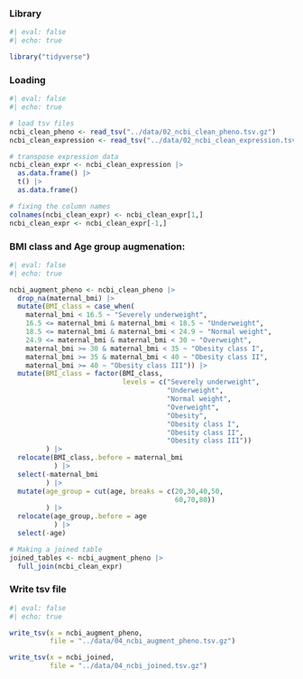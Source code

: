 ### Library

```r
#| eval: false
#| echo: true

library("tidyverse")
```
### Loading
```r
#| eval: false
#| echo: true

# load tsv files
ncbi_clean_pheno <- read_tsv("../data/02_ncbi_clean_pheno.tsv.gz")
ncbi_clean_expression <- read_tsv("../data/02_ncbi_clean_expression.tsv.gz")
```

```r
# transpose expression data
ncbi_clean_expr <- ncbi_clean_expression |>
  as.data.frame() |>
  t() |>
  as.data.frame()

# fixing the column names
colnames(ncbi_clean_expr) <- ncbi_clean_expr[1,]
ncbi_clean_expr <- ncbi_clean_expr[-1,]

```

### BMI class and Age group augmenation:

```r
#| eval: false
#| echo: true

ncbi_augment_pheno <- ncbi_clean_pheno |>
  drop_na(maternal_bmi) |>
  mutate(BMI_class = case_when(
    maternal_bmi < 16.5 ~ "Severely underweight",
    16.5 <= maternal_bmi & maternal_bmi < 18.5 ~ "Underweight",
    18.5 <= maternal_bmi & maternal_bmi < 24.9 ~ "Normal weight",
    24.9 <= maternal_bmi & maternal_bmi < 30 ~ "Overweight",
    maternal_bmi >= 30 & maternal_bmi < 35 ~ "Obesity class I",
    maternal_bmi >= 35 & maternal_bmi < 40 ~ "Obesity class II",
    maternal_bmi >= 40 ~ "Obesity class III")) |>
  mutate(BMI_class = factor(BMI_class,
                            levels = c("Severely underweight",
                                       "Underweight",
                                       "Normal weight", 
                                       "Overweight",
                                       "Obesity", 
                                       "Obesity class I",
                                       "Obesity class II", 
                                       "Obesity class III"))
         ) |>
  relocate(BMI_class,.before = maternal_bmi
           ) |>
  select(-maternal_bmi
         ) |>
  mutate(age_group = cut(age, breaks = c(20,30,40,50,
                                         60,70,80))
         ) |>
  relocate(age_group,.before = age
           ) |>
  select(-age)

# Making a joined table
joined_tables <- ncbi_augment_pheno |>
  full_join(ncbi_clean_expr)

```
### Write tsv file
```r
#| eval: false
#| echo: true

write_tsv(x = ncbi_augment_pheno,
          file = "../data/04_ncbi_augment_pheno.tsv.gz")

write_tsv(x = ncbi_joined,
          file = "../data/04_ncbi_joined.tsv.gz")
```
